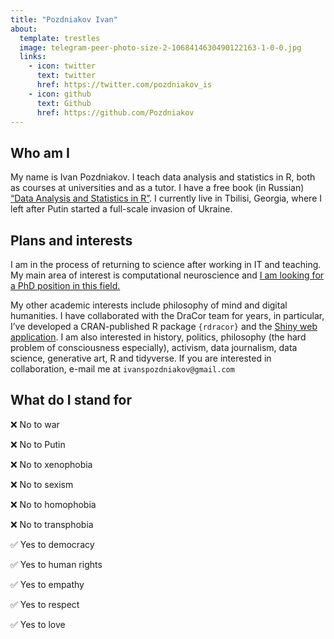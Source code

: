```yaml
---
title: "Pozdniakov Ivan"
about:
  template: trestles
  image: telegram-peer-photo-size-2-1068414630490122163-1-0-0.jpg
  links:
    - icon: twitter
      text: twitter
      href: https://twitter.com/pozdniakov_is
    - icon: github
      text: Github
      href: https://github.com/Pozdniakov
---
```


::: {#hero-heading}
## Who am I

My name is Ivan Pozdniakov. I teach data analysis and statistics in R, both as courses at universities and as a tutor. I have a free book (in Russian) ["Data Analysis and Statistics in R"](https://pozdniakov.github.io/tidy_stats/). I currently live in Tbilisi, Georgia, where I left after Putin started a full-scale invasion of Ukraine.

## Plans and interests

I am in the process of returning to science after working in IT and teaching. My main area of interest is computational neuroscience and [I am looking for a PhD position in this field.]{.underline}

My other academic interests include philosophy of mind and digital humanities. I have collaborated with the DraCor team for years, in particular, I've developed a CRAN-published R package `{rdracor}` and the [Shiny web application](https://github.com/dracor-org/dracor-shiny). I am also interested in history, politics, philosophy (the hard problem of consciousness especially), activism, data journalism, data science, generative art, R and tidyverse. If you are interested in collaboration, e-mail me at `ivanspozdniakov@gmail.com`

## What do I stand for

❌ No to war

❌ No to Putin

❌ No to xenophobia

❌ No to sexism

❌ No to homophobia

❌ No to transphobia

✅ Yes to democracy

✅ Yes to human rights

✅ Yes to empathy

✅ Yes to respect

✅ Yes to love
:::
